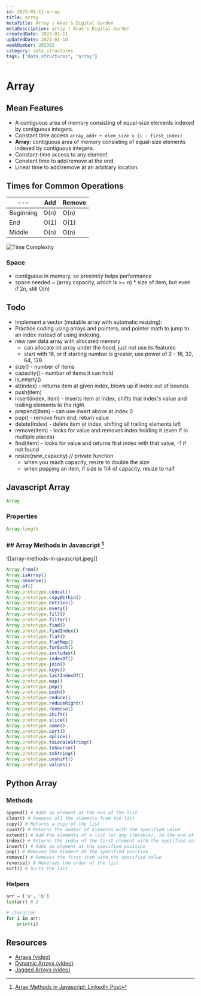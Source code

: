 ```yaml
---
id: 2023-01-11-array
title: array
metaTitle: Array | Anas's Digital Garden
metaDescription: array | Anas's Digital Garden
createdDate: 2023-01-11
updatedDate: 2023-01-18
weekNumber: 202302
category: data_structures
tags: ["data_structures", "array"]
---
```


# Array

## Mean Features

- A contiguous area of memory consisting of equal-size elements indexed by contiguous integers.
- Constant time access `array_addr + elem_size x (i - first_index)`
- **Array:** contiguous area of memory consisting of equal-size elements indexed by contiguous integers.
- Constant-time access to any element.
- Constant time to add/remove at the end.
- Linear time to add/remove at an arbitrary location.

## Times for Common Operations

| ---       | Add  | Remove |
| --------- | ---- | ------ |
| Beginning | O(n) | O(n)   |
| End       | O(1) | O(1)   |
| Middle | O(n) | O(n)   |

![Time Complexity](./array/arrays_time_complexity.png)

### Space

- contiguous in memory, so proximity helps performance
- space needed = (array capacity, which is >= n) \* size of item, but even if 2n, still O(n)

## Todo

- Implement a vector (mutable array with automatic resizing):
- Practice coding using arrays and pointers, and pointer math to jump to an index instead of using indexing.
- new raw data array with allocated memory
  - can allocate int array under the hood, just not use its features
  - start with 16, or if starting number is greater, use power of 2 - 16, 32, 64, 128
- size() - number of items
- capacity() - number of items it can hold
- is_empty()
- at(index) - returns item at given index, blows up if index out of bounds
- push(item)
- insert(index, item) - inserts item at index, shifts that index's value and trailing elements to the right
- prepend(item) - can use insert above at index 0
- pop() - remove from end, return value
- delete(index) - delete item at index, shifting all trailing elements left
- remove(item) - looks for value and removes index holding it (even if in multiple places)
- find(item) - looks for value and returns first index with that value, -1 if not found
- resize(new_capacity) // private function
  - when you reach capacity, resize to double the size
  - when popping an item, if size is 1/4 of capacity, resize to half

## Javascript Array

```javascript
Array
```

### Properties

```javascript
Array.length
```

### ## Array Methods in Javascript [^1]

![[array-methods-in-javascript.jpeg]]

```javascript
Array.from()
Array.isArray()
Array.observe()
Array.of()
Array.prototype.concat()
Array.prototype.copyWithin()
Array.prototype.entries()
Array.prototype.every()
Array.prototype.fill()
Array.prototype.filter()
Array.prototype.find()
Array.prototype.findIndex()
Array.prototype.flat()
Array.prototype.flatMap()
Array.prototype.forEach()
Array.prototype.includes()
Array.prototype.indexOf()
Array.prototype.join()
Array.prototype.keys()
Array.prototype.lastIndexOf()
Array.prototype.map()
Array.prototype.pop()
Array.prototype.push()
Array.prototype.reduce()
Array.prototype.reduceRight()
Array.prototype.reverse()
Array.prototype.shift()
Array.prototype.slice()
Array.prototype.some()
Array.prototype.sort()
Array.prototype.splice()
Array.prototype.toLocaleString()
Array.prototype.toSource()
Array.prototype.toString()
Array.prototype.unshift()
Array.prototype.values()
```

## Python Array

### Methods

```python
append() # Adds an element at the end of the list
clear() # Removes all the elements from the list
copy() # Returns a copy of the list
count() # Returns the number of elements with the specified value
extend() # Add the elements of a list (or any iterable), to the end of the current list
index() # Returns the index of the first element with the specified value
insert() # Adds an element at the specified position
pop() # Removes the element at the specified position
remove() # Removes the first item with the specified value
reverse() # Reverses the order of the list
sort() # Sorts the list
```

### Helpers

```python
arr = ['a', 'b']
len(arr) # 2

# iteration
for i in arr:
    print(i)
```

## Resources

- [Arrays (video)](https://www.coursera.org/learn/data-structures/lecture/OsBSF/arrays)
- [Dynamic Arrays (video)](https://www.coursera.org/learn/data-structures/lecture/EwbnV/dynamic-arrays)
- [Jagged Arrays (video)](https://www.youtube.com/watch?v=1jtrQqYpt7g)

[^1]: [Array Methods in Javascript: LinkedIn Post]( <https://www.linkedin.com/feed/update/urn:li:activity:7020322961932861440?utm_source=share&utm_medium=member_desktop>)
